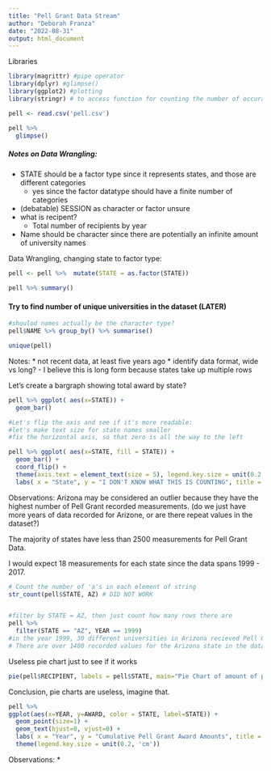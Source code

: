 ```yaml
---
title: "Pell Grant Data Stream"
author: "Deborah Franza"
date: "2022-08-31"
output: html_document
---
```

Libraries
```r
library(magrittr) #pipe operator
library(dplyr) #glimpse()
library(ggplot2) #plotting
library(stringr) # to access function for counting the number of occurances for a specified string

```

```r
pell <- read.csv('pell.csv')

pell %>% 
  glimpse()
```
##### Notes on Data Wrangling:
* STATE should be a factor type since it represents states, and those are different categories
  - yes since the factor datatype should have a finite number of categories
* (debatable) SESSION as character or factor unsure
* what is recipent? 
  - Total number of recipients by year
* Name should be character since there are potentially an infinite amount of university names
  
Data Wrangling, changing state to factor type:
```r
pell <- pell %>%  mutate(STATE = as.factor(STATE))

pell %>% summary()
```
#### Try to find number of unique universities in the dataset (LATER)
```r
#shoulod names actually be the character type?
pell$NAME %>% group_by() %>% summarise()

unique(pell)
```

Notes:
* not recent data, at least five years ago
* identify data format, wide vs long?
  - I believe this is long form because states take up multiple rows

Let's create a bargraph showing total award by state?
```r
pell %>% ggplot( aes(x=STATE)) +
  geom_bar()

#Let's flip the axis and see if it's more readable:
#let's make text size for state names smaller
#fix the horizontal axis, so that zero is all the way to the left

pell %>% ggplot( aes(x=STATE, fill = STATE)) +
  geom_bar() +
  coord_flip() +
  theme(axis.text = element_text(size = 5), legend.key.size = unit(0.2, 'cm')) +
  labs( x = "State", y = "I DON'T KNOW WHAT THIS IS COUNTING", title = "IDK" ) 

```
Observations:
Arizona may be considered an outlier because they have the highest number of Pell Grant recorded measurements. (do we just have more years of data recorded for Arizone, or are there repeat values in the dataset?)

The majority of states have less than 2500 measurements for Pell Grant Data.

I would expect 18 measurements for each state since the data spans 1999 - 2017.

```r
# Count the number of 'a's in each element of string
str_count(pell$STATE, AZ) # DID NOT WORK


#filter by STATE = AZ, then just count how many rows there are
pell %>% 
  filter(STATE == "AZ", YEAR == 1999) 
#in the year 1999, 30 different universities in Arizona recieved Pell Grants
# There are over 1400 recorded values for the Arizona state in the dataset
```



Useless pie chart just to see if it works
```r
pie(pell$RECIPIENT, labels = pell$STATE, main="Pie Chart of amount of pell grant given to each state")
```
Conclusion, pie charts are useless, imagine that.

```r
pell %>% 
ggplot(aes(x=YEAR, y=AWARD, color = STATE, label=STATE)) +
  geom_point(size=1) +
  geom_text(hjust=0, vjust=0) +
  labs( x = "Year", y = "Cumulative Pell Grant Award Amounts", title = "Cumulative Award Amount by Year") +
  theme(legend.key.size = unit(0.2, 'cm'))
```
Observations:
* 


